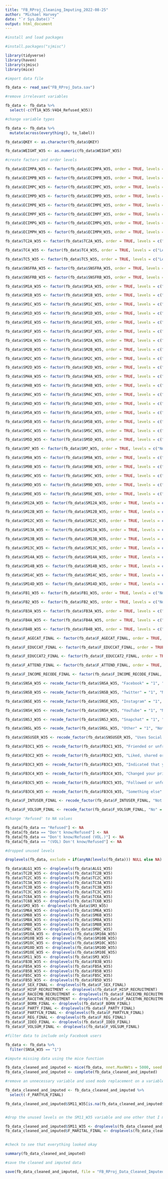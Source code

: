 ```yaml
---
title: "FB_RProj_Cleaning_Imputing_2022-08-25"
author: "Michael Harvey"
date: "`r Sys.Date()`"
output: html_document
---
```


```r
#install and load packages

#install.packages("sjmisc")

library(tidyverse)
library(haven)
library(sjmisc)
library(mice)

```

```r
#import data file

fb_data <- read_sav("FB_RProj_Data.sav")

```

```r
#remove irrelevant variables

fb_data <- fb_data %>%
  select(-c(YT1A_W35:V4Q4_Refused_W35))

```

```r
#change variable types

fb_data <- fb_data %>%
  mutate(across(everything(), to_label))

fb_data$QKEY <- as.character(fb_data$QKEY)

fb_data$WEIGHT_W35 <- as.numeric(fb_data$WEIGHT_W35)

```

```r
#create factors and order levels

fb_data$ECIMPA_W35 <- factor(fb_data$ECIMPA_W35, order = TRUE, levels = c("Not enough power and influence", "About the right amount", "Too much power and influence"))

fb_data$ECIMPB_W35 <- factor(fb_data$ECIMPB_W35, order = TRUE, levels = c("Not enough power and influence", "About the right amount", "Too much power and influence"))

fb_data$ECIMPC_W35 <- factor(fb_data$ECIMPC_W35, order = TRUE, levels = c("Not enough power and influence", "About the right amount", "Too much power and influence"))

fb_data$ECIMPD_W35 <- factor(fb_data$ECIMPD_W35, order = TRUE, levels = c("Not enough power and influence", "About the right amount", "Too much power and influence"))

fb_data$ECIMPE_W35 <- factor(fb_data$ECIMPE_W35, order = TRUE, levels = c("Not enough power and influence", "About the right amount", "Too much power and influence"))

fb_data$ECIMPF_W35 <- factor(fb_data$ECIMPF_W35, order = TRUE, levels = c("Not enough power and influence", "About the right amount", "Too much power and influence"))

fb_data$ECIMPG_W35 <- factor(fb_data$ECIMPG_W35, order = TRUE, levels = c("Not enough power and influence", "About the right amount", "Too much power and influence"))

fb_data$ECIMPH_W35 <- factor(fb_data$ECIMPH_W35, order = TRUE, levels = c("Not enough power and influence", "About the right amount", "Too much power and influence"))

fb_data$TC2A_W35 <- factor(fb_data$TC2A_W35, order = TRUE, levels = c("Hardly ever", "Some of the time", "Most of the time", "Just about always"))

fb_data$TC4_W35 <- factor(fb_data$TC4_W35, order = TRUE, levels = c("Less ethical", "About as ethical as other companies", "More ethical"))

fb_data$TC5_W35 <- factor(fb_data$TC5_W35, order = TRUE, levels = c("Less than they are now", "About the same as they are now", "More than they are now"))

fb_data$SNSFRA_W35 <- factor(fb_data$SNSFRA_W35, order = TRUE, levels = c("Less often", "About once a day", "Several times a day"))

fb_data$SNSFRB_W35 <- factor(fb_data$SNSFRB_W35, order = TRUE, levels = c("Less often", "About once a day", "Several times a day"))

fb_data$SM1A_W35 <- factor(fb_data$SM1A_W35, order = TRUE, levels = c("Never", "Hardly ever", "Sometimes", "Frequently"))

fb_data$SM1B_W35 <- factor(fb_data$SM1B_W35, order = TRUE, levels = c("Never", "Hardly ever", "Sometimes", "Frequently"))

fb_data$SM1C_W35 <- factor(fb_data$SM1C_W35, order = TRUE, levels = c("Never", "Hardly ever", "Sometimes", "Frequently"))

fb_data$SM1D_W35 <- factor(fb_data$SM1D_W35, order = TRUE, levels = c("Never", "Hardly ever", "Sometimes", "Frequently"))

fb_data$SM1E_W35 <- factor(fb_data$SM1E_W35, order = TRUE, levels = c("Never", "Hardly ever", "Sometimes", "Frequently"))

fb_data$SM1F_W35 <- factor(fb_data$SM1F_W35, order = TRUE, levels = c("Never", "Hardly ever", "Sometimes", "Frequently"))

fb_data$SM2A_W35 <- factor(fb_data$SM2A_W35, order = TRUE, levels = c("Never", "Hardly ever", "Sometimes", "Frequently"))

fb_data$SM2B_W35 <- factor(fb_data$SM2B_W35, order = TRUE, levels = c("Never", "Hardly ever", "Sometimes", "Frequently"))

fb_data$SM2C_W35 <- factor(fb_data$SM2C_W35, order = TRUE, levels = c("Never", "Hardly ever", "Sometimes", "Frequently"))

fb_data$SM2D_W35 <- factor(fb_data$SM2D_W35, order = TRUE, levels = c("Never", "Hardly ever", "Sometimes", "Frequently"))

fb_data$SM4A_W35 <- factor(fb_data$SM4A_W35, order = TRUE, levels = c("Very easy", "Somewhat easy", "Somewhat difficult", "Very difficult"))

fb_data$SM4B_W35 <- factor(fb_data$SM4B_W35, order = TRUE, levels = c("Very easy", "Somewhat easy", "Somewhat difficult", "Very difficult"))

fb_data$SM4C_W35 <- factor(fb_data$SM4C_W35, order = TRUE, levels = c("Very easy", "Somewhat easy", "Somewhat difficult", "Very difficult"))

fb_data$SM4D_W35 <- factor(fb_data$SM4D_W35, order = TRUE, levels = c("Very easy", "Somewhat easy", "Somewhat difficult", "Very difficult"))

fb_data$SM5A_W35 <- factor(fb_data$SM5A_W35, order = TRUE, levels = c("Not acceptable at all", "Not very acceptable", "Somewhat acceptable", "Very acceptable"))

fb_data$SM5B_W35 <- factor(fb_data$SM5B_W35, order = TRUE, levels = c("Not acceptable at all", "Not very acceptable", "Somewhat acceptable", "Very acceptable"))

fb_data$SM5C_W35 <- factor(fb_data$SM5C_W35, order = TRUE, levels = c("Not acceptable at all", "Not very acceptable", "Somewhat acceptable", "Very acceptable"))

fb_data$SM5D_W35 <- factor(fb_data$SM5D_W35, order = TRUE, levels = c("Not acceptable at all", "Not very acceptable", "Somewhat acceptable", "Very acceptable"))

fb_data$SM7_W35 <- factor(fb_data$SM7_W35, order = TRUE, levels = c("Not at all likely", "Not very likely", "Somewhat likely", "Very likely"))

fb_data$SM9A_W35 <- factor(fb_data$SM9A_W35, order = TRUE, levels = c("Not at all well", "Not too well", "Somewhat well", "Very well"))

fb_data$SM9B_W35 <- factor(fb_data$SM9B_W35, order = TRUE, levels = c("Not at all well", "Not too well", "Somewhat well", "Very well"))

fb_data$SM9C_W35 <- factor(fb_data$SM9C_W35, order = TRUE, levels = c("Not at all well", "Not too well", "Somewhat well", "Very well"))

fb_data$SM9D_W35 <- factor(fb_data$SM9D_W35, order = TRUE, levels = c("Not at all well", "Not too well", "Somewhat well", "Very well"))

fb_data$SM9E_W35 <- factor(fb_data$SM9E_W35, order = TRUE, levels = c("Not at all well", "Not too well", "Somewhat well", "Very well"))

fb_data$SM12A_W35 <- factor(fb_data$SM12A_W35, order = TRUE, levels = c("Not important at all", "Not very important", "Somewhat important", "Very important"))

fb_data$SM12B_W35 <- factor(fb_data$SM12B_W35, order = TRUE, levels = c("Not important at all", "Not very important", "Somewhat important", "Very important"))

fb_data$SM12C_W35 <- factor(fb_data$SM12C_W35, order = TRUE, levels = c("Not important at all", "Not very important", "Somewhat important", "Very important"))

fb_data$SM13A_W35 <- factor(fb_data$SM13A_W35, order = TRUE, levels = c("Not important at all", "Not very important", "Somewhat important", "Very important"))

fb_data$SM13B_W35 <- factor(fb_data$SM13B_W35, order = TRUE, levels = c("Not important at all", "Not very important", "Somewhat important", "Very important"))

fb_data$SM13C_W35 <- factor(fb_data$SM13C_W35, order = TRUE, levels = c("Not important at all", "Not very important", "Somewhat important", "Very important"))

fb_data$SM14A_W35 <- factor(fb_data$SM14A_W35, order = TRUE, levels = c("None", "Only a little", "Some", "A great deal"))

fb_data$SM14B_W35 <- factor(fb_data$SM14B_W35, order = TRUE, levels = c("None", "Only a little", "Some", "A great deal"))

fb_data$SM14C_W35 <- factor(fb_data$SM14C_W35, order = TRUE, levels = c("None", "Only a little", "Some", "A great deal"))

fb_data$SM14D_W35 <- factor(fb_data$SM14D_W35, order = TRUE, levels = c("None", "Only a little", "Some", "A great deal"))

fb_data$FB1_W35 <- factor(fb_data$FB1_W35, order = TRUE, levels = c("Not well at all", "Not very well", "Somewhat well", "Very well"))

fb_data$FB2_W35 <- factor(fb_data$FB2_W35, order = TRUE, levels = c("None of them", "Some of them", "Most of them", "Almost all of them"))

fb_data$FB3A_W35 <- factor(fb_data$FB3A_W35, order = TRUE, levels = c("None", "A little", "A lot"))

fb_data$FB4A_W35 <- factor(fb_data$FB4A_W35, order = TRUE, levels = c("Never", "Hardly ever", "Sometimes", "Frequently"))

fb_data$FB4B_W35 <- factor(fb_data$FB4B_W35, order = TRUE, levels = c("Never", "Hardly ever", "Sometimes", "Frequently"))

fb_data$F_AGECAT_FINAL <- factor(fb_data$F_AGECAT_FINAL, order = TRUE, levels = c("18-29", "30-49", "50-64", "65+"))

fb_data$F_EDUCCAT_FINAL <- factor(fb_data$F_EDUCCAT_FINAL, order = TRUE, levels = c("H.S. graduate or less", "Some college", "College graduate+"))

fb_data$F_EDUCCAT2_FINAL <- factor(fb_data$F_EDUCCAT2_FINAL, order = TRUE, levels = c("Less than high school", "High school graduate", "Some college, no degree", "Associate's degree", "College graduate/some postgrad", "Postgraduate"))

fb_data$F_ATTEND_FINAL <- factor(fb_data$F_ATTEND_FINAL, order = TRUE, levels = c("Never", "Seldom", "A few times a year", "Once a week", "More than once a week"))

fb_data$F_INCOME_RECODE_FINAL <- factor(fb_data$F_INCOME_RECODE_FINAL, order = TRUE, levels = c("<$30,000", "$30-$74,999", "$75,000+"))

fb_data$SNSA_W35 <- recode_factor(fb_data$SNSA_W35, "Facebook" = "1", "Not selected" = "0")

fb_data$SNSB_W35 <- recode_factor(fb_data$SNSB_W35, "Twitter" = "1", "Not selected" = "0")

fb_data$SNSE_W35 <- recode_factor(fb_data$SNSE_W35, "Instagram" = "1", "Not selected" = "0")

fb_data$SNSH_W35 <- recode_factor(fb_data$SNSH_W35, "YouTube" = "1", "Not selected" = "0")

fb_data$SNSJ_W35 <- recode_factor(fb_data$SNSJ_W35, "Snapchat" = "1", "Not selected" = "0")

fb_data$SNSL_W35 <- recode_factor(fb_data$SNSL_W35, "Other" = "1", "Not selected" = "0")

fb_data$SNSUSER_W35 <- recode_factor(fb_data$SNSUSER_W35, "Uses Social Media" = "1", "Does not use Social Media" = "0")

fb_data$FB3C1_W35 <- recode_factor(fb_data$FB3C1_W35, "Friended or unfriended certain people" = "1", "Not selected" = "0")

fb_data$FB3C2_W35 <- recode_factor(fb_data$FB3C2_W35, "Liked, shared or commented on certain types of content" = "1", "Not selected" = "0")

fb_data$FB3C3_W35 <- recode_factor(fb_data$FB3C3_W35, "Indicated that you wanted to see less of certain people or types of content" = "1", "Not selected" = "0")

fb_data$FB3C4_W35 <- recode_factor(fb_data$FB3C4_W35, "Changed your privacy settings or ad preference" = "1", "Not selected" = "0")

fb_data$FB3C5_W35 <- recode_factor(fb_data$FB3C5_W35, "Followed or unfollowed certain groups or organizations" = "1", "Not selected" = "0")

fb_data$FB3C6_W35 <- recode_factor(fb_data$FB3C6_W35, "Something else" = "1", "Not selected" = "0")

fb_data$F_INTUSER_FINAL <- recode_factor(fb_data$F_INTUSER_FINAL, "Not Internet User" = "0", "Internet User" = "1")

fb_data$F_VOLSUM_FINAL <- recode_factor(fb_data$F_VOLSUM_FINAL, "No" = "0", "Yes" = "1")

```

```r
#change 'Refused' to NA values 

fb_data[fb_data == "Refused"] <- NA
fb_data[fb_data == "Don't know/Refused"] <- NA
fb_data[fb_data == "Don't know/Refused (VOL.)"] <- NA
fb_data[fb_data == "(VOL) Don't know/Refused"] <- NA

```

```r
#dropped unused levels

droplevels(fb_data, exclude = if(anyNA(levels(fb_data))) NULL else NA)

fb_data$ALG1_W35 <- droplevels(fb_data$ALG1_W35)
fb_data$TC2B_W35 <- droplevels(fb_data$TC2B_W35)
fb_data$TC2C_W35 <- droplevels(fb_data$TC2C_W35)
fb_data$TC3A_W35 <- droplevels(fb_data$TC3A_W35)
fb_data$TC3B_W35 <- droplevels(fb_data$TC3B_W35)
fb_data$TC3C_W35 <- droplevels(fb_data$TC3C_W35)
fb_data$TC6A_W35 <- droplevels(fb_data$TC6A_W35)
fb_data$TC6B_W35 <- droplevels(fb_data$TC6B_W35)
fb_data$SM3_W35 <- droplevels(fb_data$SM3_W35)
fb_data$SM6A_W35 <- droplevels(fb_data$SM6A_W35)
fb_data$SM6B_W35 <- droplevels(fb_data$SM6B_W35)
fb_data$SM8A_W35 <- droplevels(fb_data$SM8A_W35)
fb_data$SM8B_W35 <- droplevels(fb_data$SM8B_W35)
fb_data$SM8C_W35 <- droplevels(fb_data$SM8C_W35)
fb_data$SM10A_W35 <- droplevels(fb_data$SM10A_W35)
fb_data$SM10B_W35 <- droplevels(fb_data$SM10B_W35)
fb_data$SM10C_W35 <- droplevels(fb_data$SM10C_W35)
fb_data$SM10D_W35 <- droplevels(fb_data$SM10D_W35)
fb_data$SM10E_W35 <- droplevels(fb_data$SM10E_W35)
fb_data$SM11_W35 <- droplevels(fb_data$SM3_W35)
fb_data$FB3B_W35 <- droplevels(fb_data$FB3B_W35)
fb_data$FB5A_W35 <- droplevels(fb_data$FB5A_W35)
fb_data$FB5B_W35 <- droplevels(fb_data$FB5B_W35)
fb_data$FB5C_W35 <- droplevels(fb_data$FB5C_W35)
fb_data$FB5D_W35 <- droplevels(fb_data$FB5D_W35)
fb_data$F_SEX_FINAL <- droplevels(fb_data$F_SEX_FINAL)
fb_data$F_HISP_RECRUITMENT <- droplevels(fb_data$F_HISP_RECRUITMENT)
fb_data$F_RACECMB_RECRUITMENT <- droplevels(fb_data$F_RACECMB_RECRUITMENT)
fb_data$F_RACETHN_RECRUITMENT <- droplevels(fb_data$F_RACETHN_RECRUITMENT)
fb_data$F_BORN_FINAL <- droplevels(fb_data$F_BORN_FINAL)
fb_data$F_PARTY_FINAL <- droplevels(fb_data$F_PARTY_FINAL)
fb_data$F_PARTYLN_FINAL <- droplevels(fb_data$F_PARTYLN_FINAL)
fb_data$F_REG_FINAL <- droplevels(fb_data$F_REG_FINAL)
fb_data$F_IDEO_FINAL <- droplevels(fb_data$F_IDEO_FINAL)
fb_data$F_VOLSUM_FINAL <- droplevels(fb_data$F_VOLSUM_FINAL)

```

```r
#filter data to include only Facebook users

fb_data <- fb_data %>%
  filter(SNSA_W35 == "1")

```

```r
#impute missing data using the mice function

fb_data_cleaned_and_imputed <- mice(fb_data, nnet.MaxNWts = 5000, seed = 26)
fb_data_cleaned_and_imputed <- complete(fb_data_cleaned_and_imputed)

```

```r
#remove an unnecessary variable and used mode replacement on a variable (SM11_W35) that didn't converge in the previous missing data imputation step

fb_data_cleaned_and_imputed <- fb_data_cleaned_and_imputed %>%
  select(-F_PARTYLN_FINAL)

fb_data_cleaned_and_imputed$SM11_W35[is.na(fb_data_cleaned_and_imputed$SM11_W35)] <- "Does not provide an accurate picture"


#drop the unused levels on the SM11_W35 variable and one other that I missed before

fb_data_cleaned_and_imputed$SM11_W35 <- droplevels(fb_data_cleaned_and_imputed$SM11_W35)
fb_data_cleaned_and_imputed$F_MARITAL_FINAL <- droplevels(fb_data_cleaned_and_imputed$F_MARITAL_FINAL)
                                                      
```

```r
#check to see that everything looked okay

summary(fb_data_cleaned_and_imputed)

```

```r
#save the cleaned and imputed data

save(fb_data_cleaned_and_imputed, file = "FB_RProj_Data_Cleaned_Imputed_2022-08-26.Rdata")

```






